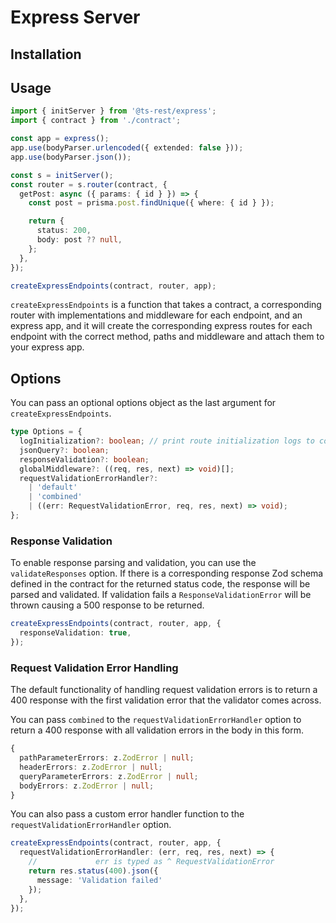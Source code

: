 
# Express Server

## Installation

<InstallTabs packageName="@ts-rest/express" />

## Usage

```typescript
import { initServer } from '@ts-rest/express';
import { contract } from './contract';

const app = express();
app.use(bodyParser.urlencoded({ extended: false }));
app.use(bodyParser.json());

const s = initServer();
const router = s.router(contract, {
  getPost: async ({ params: { id } }) => {
    const post = prisma.post.findUnique({ where: { id } });

    return {
      status: 200,
      body: post ?? null,
    };
  },
});

createExpressEndpoints(contract, router, app);
```

`createExpressEndpoints` is a function that takes a contract, a corresponding router with implementations and middleware for each endpoint, and an express app, and it will
create the corresponding express routes for each endpoint with the correct method, paths and middleware and attach them to your express app.

## Options

You can pass an optional options object as the last argument for `createExpressEndpoints`.

```typescript
type Options = {
  logInitialization?: boolean; // print route initialization logs to console
  jsonQuery?: boolean;
  responseValidation?: boolean;
  globalMiddleware?: ((req, res, next) => void)[];
  requestValidationErrorHandler?:
    | 'default'
    | 'combined'
    | ((err: RequestValidationError, req, res, next) => void);
};
```

### Response Validation

To enable response parsing and validation, you can use the `validateResponses` option.
If there is a corresponding response Zod schema defined in the contract for the returned status code, the response will be parsed and validated.
If validation fails a `ResponseValidationError` will be thrown causing a 500 response to be returned.

```typescript
createExpressEndpoints(contract, router, app, {
  responseValidation: true,
});
```

### Request Validation Error Handling

The default functionality of handling request validation errors is to return a 400 response with the first validation error that the validator comes across.

You can pass `combined` to the `requestValidationErrorHandler` option to return a 400 response with all validation errors in the body in this form.

```typescript
{
  pathParameterErrors: z.ZodError | null;
  headerErrors: z.ZodError | null;
  queryParameterErrors: z.ZodError | null;
  bodyErrors: z.ZodError | null;
}
```

You can also pass a custom error handler function to the `requestValidationErrorHandler` option.

```typescript
createExpressEndpoints(contract, router, app, {
  requestValidationErrorHandler: (err, req, res, next) => {
    //             err is typed as ^ RequestValidationError
    return res.status(400).json({
      message: 'Validation failed'
    });
  },
});
```
